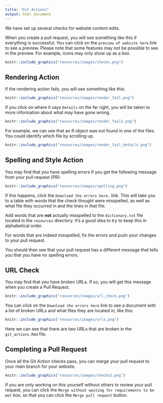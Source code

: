 ```yaml
---
title: "Git Actions"
output: html_document
---
```



We have set up several checks for website content edits.

When you create a pull request, you will see something like this if everything is successful. You can click on the `preview of website here` link to see a preview. Please note that some features may not be possible to see in the preview. For example, icons may only show up as a box.

```r
knitr::include_graphics("resources/images/checks.png")
```

## Rendering Action

If the rendering action fails, you will see something like this:

```r
knitr::include_graphics("resources/images/render_fail.png")
```

If you click on where it says `Details` on the far right, you will be taken to more information about what may have gone wrong.

```r
knitr::include_graphics("resources/images/render_fail2.png")
```


For example, we can see that an R object was not found in one of the files. You could identify which file by scrolling up.

```r
knitr::include_graphics("resources/images/render_fail_details.png")
```

## Spelling and Style Action

You may find that you have spelling errors if you get the following message from your pull request (PR):

```r
knitr::include_graphics("resources/images/spelling.png")
```

If this happens, click the `Download the errors here.` link. This will take you to a table with words that the check thought were misspelled, as well as what file they occurred in and the lines in that file.

Add words that are **not** actually misspelled to the `dictionary.txt` file located in the `resources` directory. It's a good idea to try to keep this in alphabetical order.

For words that are indeed misspelled, fix the errors and push your changes to your pull request. 

You should then see that your pull request has a different message that tells you that you have no spelling errors.

## URL Check

You may find that you have broken URLs. If so, you will get this message when you create a Pull Request.

```r
knitr::include_graphics("resources/images/url_check.png")
```
You can click on the `Download the errors here` link to see a document with a list of broken URLs and what files they are located in, like this:

```r
knitr::include_graphics("resources/images/urls.png")
```

Here we can see that there are two URLs that are broken in the `git_actions.Rmd` file.

## Completing a Pull Request

Once all the Git Action checks pass, you can merge your pull request to your main branch for your website.

```r
knitr::include_graphics("resources/images/checks2.png")
```

If you are only working on this yourself without others to review your pull request, you can click the `Merge without waiting for requirements to be met` box, so that you can click the `Merge pull request` button. 


